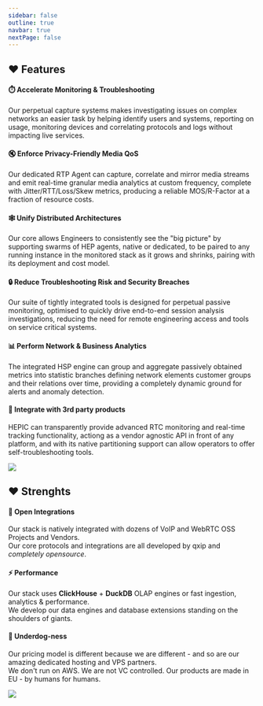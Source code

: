 ```yaml
---
sidebar: false
outline: true
navbar: true
nextPage: false
---
```



## ❤️ Features

#### ⏱️ Accelerate Monitoring & Troubleshooting
Our perpetual capture systems makes investigating issues on complex networks an easier task by helping identify users and systems, reporting on usage, monitoring devices and correlating protocols and logs without impacting live services.

#### 🔇 Enforce Privacy-Friendly Media QoS
Our dedicated RTP Agent can capture, correlate and mirror media streams and emit real-time granular media analytics at custom frequency, complete with Jitter/RTT/Loss/Skew metrics, producing a reliable MOS/R-Factor at a fraction of resource costs.

#### 🕸️ Unify Distributed Architectures
Our core allows Engineers to consistently see the "big picture" by supporting swarms of HEP agents, native or dedicated, to be paired to any running instance in the monitored stack as it grows and shrinks, pairing with its deployment and cost model.

#### 🔒 Reduce Troubleshooting Risk and Security Breaches
Our suite of tightly integrated tools is designed for perpetual passive monitoring, optimised to quickly drive end-to-end session analysis investigations, reducing the need for remote engineering access and tools on service critical systems.

#### 📊 Perform Network & Business Analytics
The integrated HSP engine can group and aggregate passively obtained metrics into statistic branches defining network elements customer groups and their relations over time, providing a completely dynamic ground for alerts and anomaly detection.

#### 🔌 Integrate with 3rd party products
HEPIC can transparently provide advanced RTC monitoring and real-time tracking functionality, actiong as a vendor agnostic API in front of any platform, and with its native partitioning support can allow operators to offer self-troubleshooting tools.

<img src="https://gigapipe.com/wp-content/uploads/2023/03/HEPIC-IMAGES-1.png" />

## ❤️ Strenghts

#### 💎 Open Integrations

Our stack is natively integrated with dozens of VoIP and WebRTC OSS Projects and Vendors. <br/>
Our core protocols and integrations are all developed by qxip and _completely opensource_.

#### ⚡ Performance

Our stack uses **ClickHouse** + **DuckDB** OLAP engines or fast ingestion, analytics & performance. <br/>
We develop our data engines and database extensions standing on the shoulders of giants.

#### 🍖 Underdog-ness

Our pricing model is different because we are different - and so are our amazing dedicated hosting and VPS partners. <br/>
We don't run on AWS. We are not VC controlled. Our products are made in EU - by humans for humans.

<img src="https://gigapipe.com/wp-content/uploads/2023/03/HEPIC-IMAGES.png" />

